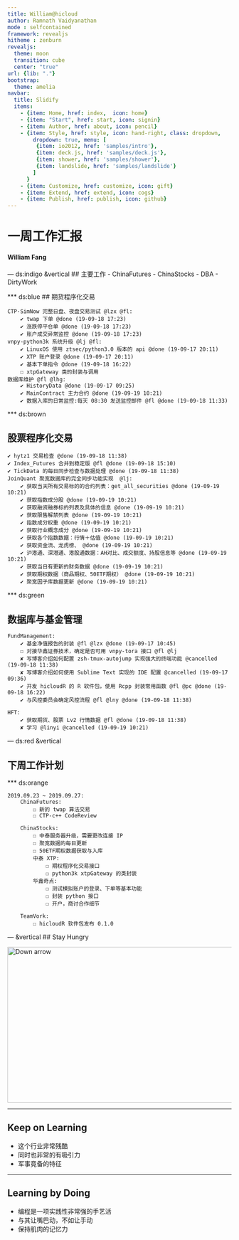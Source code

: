 ```yaml
---
title: William@hicloud
author: Ramnath Vaidyanathan
mode : selfcontained
framework: revealjs
hitheme : zenburn
revealjs:
  theme: moon
  transition: cube
  center: "true"
url: {lib: "."}
bootstrap:
  theme: amelia
navbar:
  title: Slidify
  items: 
    - {item: Home, href: index,  icon: home}
    - {item: "Start", href: start, icon: signin}
    - {item: Author, href: about, icon: pencil}
    - {item: Style, href: style, icon: hand-right, class: dropdown, 
        dropdown: true, menu: [
         {item: io2012, href: 'samples/intro'},
         {item: deck.js, href: 'samples/deck.js'},
         {item: shower, href: 'samples/shower'},
         {item: landslide, href: 'samples/landslide'}
        ]
      }
    - {item: Customize, href: customize, icon: gift}
    - {item: Extend, href: extend, icon: cogs}
    - {item: Publish, href: publish, icon: github}
---
```

# 一周工作汇报
#### William Fang

--- ds:indigo &vertical
## 主要工作
- ChinaFutures
- ChinaStocks
- DBA
- DirtyWork

*** ds:blue
## 期货程序化交易

```
CTP·SimNow 完整日盘、夜盘交易测试 @lzx @fl:
    ✔ twap 下单 @done (19-09-18 17:23)
    ✔ 涨跌停平仓单 @done (19-09-18 17:23)
    ✔ 账户成交异常监控 @done (19-09-18 17:23)
vnpy-python3k 系统升级 @lj @fl:
    ✔ LinuxOS 使用 ztsec/python3.0 版本的 api @done (19-09-17 20:11)
    ✔ XTP 账户登录 @done (19-09-17 20:11)
    ✔ 基本下单指令 @done (19-09-18 16:22)
    ☐ xtpGateway 类的封装与调用
数据库维护 @fl @lhg:
    ✔ HistoryData @done (19-09-17 09:25)
    ✔ MainContract 主力合约 @done (19-09-19 10:21)
    ✔ 数据入库的日常监控:每天 08:30 发送监控邮件 @fl @done (19-09-18 11:33)
```


*** ds:brown

## 股票程序化交易

```
✔ hytz1 交易检查 @done (19-09-18 11:38)
✔ Index_Futures 合并到稳定版 @fl @done (19-09-18 15:10)
✔ TickData 的每日同步检查与数据处理 @done (19-09-18 11:38)
JoinQuant 聚宽数据库的完全同步功能实现  @lj:
    ✔ 获取当天所有交易标的的合约列表：get_all_securities @done (19-09-19 10:21)
    ✔ 获取指数成分股 @done (19-09-19 10:21)
    ✔ 获取融资融券标的列表及具体的信息 @done (19-09-19 10:21)
    ✔ 获取限售解禁列表 @done (19-09-19 10:21)
    ✔ 指数成分权重 @done (19-09-19 10:21)
    ✔ 获取行业概念成分 @done (19-09-19 10:21)
    ✔ 获取各个指数数据：行情＋估值 @done (19-09-19 10:21)
    ✔ 获取资金流、龙虎榜、 @done (19-09-19 10:21)
    ✔ 沪港通、深港通、港股通数据：AH对比、成交额度、持股信息等 @done (19-09-19 10:21)
    ✔ 获取当日有更新的财务数据 @done (19-09-19 10:21)
    ✔ 获取期权数据（商品期权、50ETF期权） @done (19-09-19 10:21)
    ✔ 聚宽因子库数据更新 @done (19-09-19 10:21)
```

*** ds:green

## 数据库与基金管理
```
FundManagement:
    ✔ 基金净值报告的封装 @fl @lzx @done (19-09-17 10:45)
    ☐ 对接华鑫证券技术，确定是否可用 vnpy-tora 接口 @fl @lj
    ✘ 写博客介绍如何配置 zsh-tmux-autojump 实现强大的终端功能 @cancelled (19-09-18 11:38)
    ✘ 写博客介绍如何使用 Sublime Text 实现的 IDE 配置 @cancelled (19-09-17 09:36)
    ✔ 开发 hicloudR 的 R 软件包，使用 Rcpp 封装常用函数 @fl @pc @done (19-09-18 16:22)
    ✔ 与风控委员会确定风控流程 @fl @lny @done (19-09-18 11:38)

HFT:
    ✔ 获取期货、股票 Lv2 行情数据 @fl @done (19-09-18 11:38)
    ✘ 学习 @linyi @cancelled (19-09-19 10:21)
```

--- ds:red &vertical

## 下周工作计划

*** ds:orange

```
2019.09.23 ~ 2019.09.27:
    ChinaFutures:
        ☐ 新的 twap 算法交易
        ☐ CTP-c++ CodeReview

    ChinaStocks:
        ☐ 中泰服务器升级，需要更改连接 IP
        ☐ 聚宽数据的每日更新
        ☐ 50ETF期权数据获取与入库
        中泰 XTP:
            ☐ 期权程序化交易接口
            ☐ python3k xtpGateway 的类封装
        华鑫奇点:
            ☐ 测试模拟账户的登录、下单等基本功能
            ☐ 封装 python 接口
            ☐ 开户，商讨合作细节

    TeamVork:
        ☐ hicloudR 软件包发布 0.1.0
```


--- &vertical
## Stay Hungry

<a href="#" class="image navigate-down">
  <img width="600" height="350" src="https://gss2.bdstatic.com/-fo3dSag_xI4khGkpoWK1HF6hhy/baike/w%3D480/sign=e8c97fb2ae773912c4268469c8188675/908fa0ec08fa513d385d55d13a6d55fbb3fbd9cd.jpg" alt="Down arrow">
</a>

*** 
## Keep on Learning
- 这个行业非常残酷
- 同时也非常的有吸引力
- 军事竟备的特征


***

## Learning by Doing

- 编程是一项实践性非常强的手艺活
- 与其让嘴巴动，不如让手动
- 保持肌肉的记忆力

